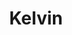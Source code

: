 ---
title: Kelvin
description: 'Kelvin holds the position of Managing Director at AZCleaning. With an impressive 10 years of expertise, he thrives in overseeing diverse aspects of the cleaning business. Kelvin excels in management, customer service, logistics, human resources, scheduling, and digital marketing.'
avatar: /assets/avatars/kaung.png
linkin: 'kaung-zaw-276b39199'
---